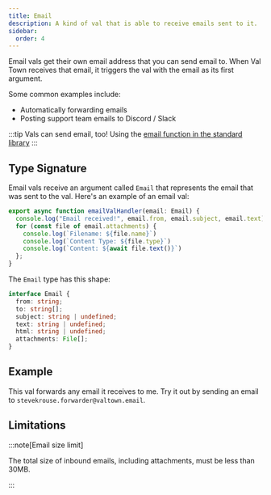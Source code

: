 ```yaml
---
title: Email
description: A kind of val that is able to receive emails sent to it.
sidebar:
  order: 4
---
```



Email vals get their own email address that you can send email to. When Val Town
receives that email, it triggers the val with the email as its first argument.

Some common examples include:
- Automatically forwarding emails
- Posting support team emails to Discord / Slack

:::tip
Vals can send email, too! Using the [email function in the standard library](/std/email)
:::

## Type Signature

Email vals receive an argument called `Email` that represents the email that was sent to the val. Here's an example of an email val:

```ts title="Example"
export async function emailValHandler(email: Email) {
  console.log("Email received!", email.from, email.subject, email.text);
  for (const file of email.attachments) {
    console.log(`Filename: ${file.name}`)
    console.log(`Content Type: ${file.type}`)
    console.log(`Content: ${await file.text()}`)
  };
}
```

The `Email` type has this shape:

```ts
interface Email {
  from: string;
  to: string[];
  subject: string | undefined;
  text: string | undefined;
  html: string | undefined;
  attachments: File[];
}
```

## Example

This val forwards any email it receives to me. Try it out by sending an email to `stevekrouse.forwarder@valtown.email`.

<Val url="https://www.val.town/embed/stevekrouse/forwarder" />

## Limitations

:::note[Email size limit]

The total size of inbound emails, including attachments, must be less than 30MB.

:::
